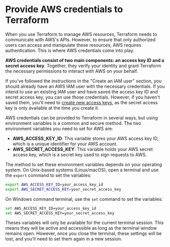 
<CourseContentLayout>

# Provide AWS credentials to Terraform

When you use Terraform to manage AWS resources, Terraform needs to communicate with AWS's APIs. However, to ensure that only authorized users can access and manipulate these resources, AWS requires authentication. This is where AWS credentials come into play.

**AWS credentials consist of two main components: an access key ID and a secret access key**. Together, they verify your identity and grant Terraform the necessary permissions to interact with AWS on your behalf.

If you've followed the instructions in the "Create an IAM user" section, you should already have an AWS IAM user with the necessary credentials. If you intend to use an existing IAM user and have saved the access key ID and secret access key, you can use those credentials. However, if you haven't saved them, you'll need to [create new access keys](https://docs.aws.amazon.com/IAM/latest/UserGuide/id_credentials_access-keys.html#Using_CreateAccessKey), as the secret access key is only available at the time you create it.

AWS credentials can be provided to Terraform in several ways, but using environment variables is a common and secure method. The two environment variables you need to set for AWS are:

 - **AWS_ACCESS_KEY_ID**: This variable stores your AWS access key ID, which is a unique identifier for your AWS account. 
 - **AWS_SECRET_ACCESS_KEY**: This variable holds your AWS secret access key, which is a secret key used to sign requests to AWS.

The method to set these environment variables depends on your operating system. On Unix-based systems (Linux/macOS), open a terminal and use the `export` command to set the variables:

```sh
export AWS_ACCESS_KEY_ID=your_access_key_id
export AWS_SECRET_ACCESS_KEY=your_secret_access_key
```

On Windows command terminal, use the `set` command to set the variables:

```sh
set AWS_ACCESS_KEY_ID=your_access_key_id
set AWS_SECRET_ACCESS_KEY=your_secret_access_key
```
<Note title="Note">
Theses variables will only be available for the current terminal session. This means they will be active and accessible as long as the terminal window remains open. However, once you close the terminal, these settings will be lost, and you'll need to set them again in a new session.
</Note>

</CourseContentLayout>
